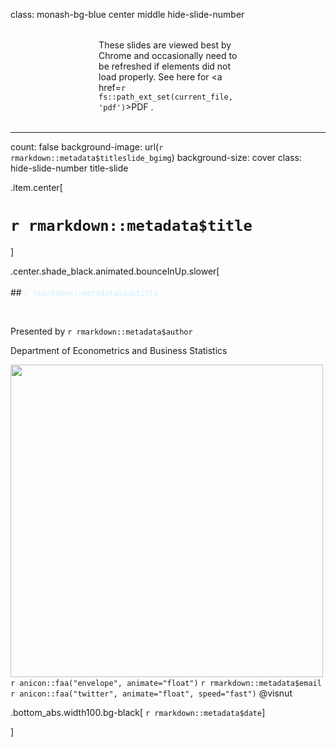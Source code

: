 class: monash-bg-blue center middle hide-slide-number 



<div class="bg-black white"  style="width:45%;right:0;bottom:0;padding-left:5px;border: solid 4px white;margin: auto;">
<i class="fas fa-exclamation-circle"></i> These slides are viewed best by Chrome and occasionally need to be refreshed if elements did not load properly. See here for <a href=`r fs::path_ext_set(current_file, 'pdf')`>PDF <i class="fas fa-file-pdf"></i></a>. 
</div>


---

count: false
background-image: url(`r rmarkdown::metadata$titleslide_bgimg`)
background-size: cover
class: hide-slide-number title-slide


<div class="grid-row" style="grid: 1fr / 2fr;">

.item.center[

# <span style="text-shadow: 2px 2px 30px white;">`r rmarkdown::metadata$title`</span>

<!-- ## <span style="color:`r rmarkdown::metadata$color_theme`;text-shadow: 2px 2px 30px black;">`r knitr::asis_output(rmarkdown::metadata$subtitle)`</span> -->

]

.center.shade_black.animated.bounceInUp.slower[
<br><br>
## <span style="color: #ccf2ff; text-shadow: 10px 10px 100px white;">`r rmarkdown::metadata$subtitle`</span>

<br>

Presented by `r rmarkdown::metadata$author`

Department of Econometrics and Business Statistics

<img src="images/monash-one-line-reversed.png" style="width:500px"><br>
`r anicon::faa("envelope", animate="float")`  `r rmarkdown::metadata$email`
`r anicon::faa("twitter", animate="float", speed="fast")`  @visnut

.bottom_abs.width100.bg-black[
`r rmarkdown::metadata$date`
]


]

</div>
